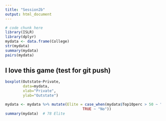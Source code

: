 ```yaml
---
title: "Session2b"
output: html_document
---
```


```r
# code chunk here
library(ISLR)
library(dplyr)
mydata <- data.frame(College)
str(mydata)
summary(mydata)
pairs(mydata)
```

## I love this game (test for git push)

```r
boxplot(Outstate~Private,
        data=mydata,
        xlab="Private",
        ylab="Outstate")
```


```r
mydata <- mydata %>% mutate(Elite = case_when(mydata$Top10perc > 50 ~ "Yes",
                                   TRUE ~ "No"))
summary(mydata)  # 78 Elite
```

```r

```



